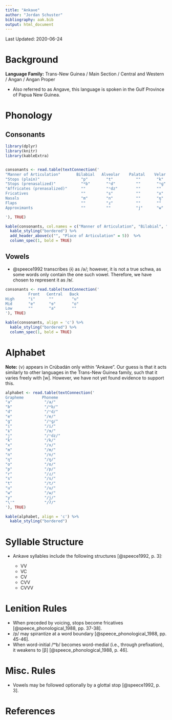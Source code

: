 ```yaml
---
title: "Ankave"
author: "Jordan Schuster"
bibliography: aak.bib
output: html_document
---
```


Last Updated: 2020-06-24

# Background

**Language Family:** Trans-New Guinea / Main Section / Central and Western / Angan / Angan Proper

* Also referred to as Angave, this language is spoken in the Gulf Province of Papua New Guinea.

# Phonology

## Consonants


```r

library(dplyr)
library(knitr)
library(kableExtra)


consonants <- read.table(textConnection('
"Manner of Articulation"       Bilabial   Alveolar    Palatal    Velar    Glottal
"Stops (plain)"                  "p"        "t"          ""       "k"       "ʔ"
"Stops (prenasalized)"           "ᵐb"       "ⁿd"         ""       "ᵑɡ"      ""
"Affricates (prenasalized)"      ""         "ⁿdz"        ""       ""        ""
Fricatives                       ""         "s"          ""       "x"       ""
Nasals                           "m"        "n"          ""       "ŋ"       ""
Flaps                            ""         "ɾ"          ""       ""        ""
Approximants                     ""         ""           "j"      "w"       ""

'), TRUE)

kable(consonants, col.names = c("Manner of Articulation", "Bilabial", "Alveolar", "Palatal", "Velar", "Glottal"), align = 'c') %>%
  kable_styling("bordered") %>%
  add_header_above(c("", "Place of Articulation" = 5))  %>%
  column_spec(1, bold = TRUE)
```

## Vowels

* @speece1992 transcribes ⟨ɨ⟩ as /ə/; however, it is not a true schwa, as some words only contain the one such vowel. Therefore, we have chosen to represent it as /ɘ/.


```r
consonants <- read.table(textConnection('
          Front   Central   Back
High      "i"      ""        "u"
Mid       "e"      "ɘ"       "o"
Low       ""       "a"       ""
'), TRUE)

kable(consonants, align = 'c') %>%
  kable_styling("bordered") %>%
  column_spec(1, bold = TRUE)
```

# Alphabet

**Note:** ⟨v⟩ appears in Crúbadán only within "Ankave". Our guess is that it acts similarly to other languages in the Trans-New Guinea family, such that it varies freely with [w]. However, we have not yet found evidence to support this.


```r

alphabet <- read.table(textConnection('
Grapheme        Phoneme  
"a"              "/a/"
"b"              "/ᵐb/"
"d"              "/ⁿd/"
"e"              "/e/"
"g"              "/ᵑɡ/"
"i"              "/i/"
"ɨ"              "/ɘ/"
"j"              "/ⁿdz/"
"k"              "/k/"
"x"              "/x/"
"m"              "/m/"
"n"              "/n/"
"ŋ"              "/ŋ/"
"o"              "/o/"
"p"              "/p/"
"r"              "/ɾ/"
"s"              "/s/"
"t"              "/t/"
"u"              "/u/"
"w"              "/w/"
"y"              "/j/"
"\'"             "/ʔ/"
'), TRUE)

kable(alphabet, align = 'c') %>%
  kable_styling("bordered")
```

# Syllable Structure

* Ankave syllables include the following structures [@speece1992, p. 3]:

    - VV
    - VC
    - CV
    - CVV
    - CVVV

# Lenition Rules

* When preceded by voicing, stops become fricatives [@speece_phonological_1988, pp. 37-38].
* /p/ may spirantize at a word boundary [@speece_phonological_1988, pp. 45-46].
* When word-initial /ᵐb/ becomes word-medial (i.e., through prefixation), it weakens to [β] [@speece_phonological_1988, p. 46].

# Misc. Rules

* Vowels may be followed optionally by a glottal stop [@speece1992, p. 3].

# References
